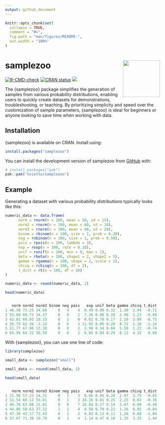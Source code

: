 ```yaml
---
output: github_document
---
```


<!-- README.md is generated from README.Rmd. Please edit that file -->

```r
knitr::opts_chunk$set(
  collapse = TRUE,
  comment = "#>",
  fig.path = "man/figures/README-",
  out.width = "100%"
)
```

# samplezoo <img src="man/figures/logo.png" align="right" width="120" />
<!-- badges: start -->
[![R-CMD-check](https://github.com/nvietto/samplezoo/actions/workflows/R-CMD-check.yaml/badge.svg)](https://github.com/nvietto/samplezoo/actions/workflows/R-CMD-check.yaml)
[![CRAN status](https://www.r-pkg.org/badges/version/samplezoo)](https://CRAN.R-project.org/package=samplezoo)
[![](https://cranlogs.r-pkg.org/badges/grand-total/samplezoo)](https://CRAN.R-project.org/package=samplezoo)
<!-- badges: end -->

The {samplezoo} package simplifies the generation of samples from various probability distributions, enabling users to quickly create datasets for demonstrations, troubleshooting, or teaching. By prioritizing simplicity and speed over the customization of sample parameters, {samplezoo} is ideal for beginners or anyone looking to save time when working with data.


## Installation


{samplezoo} is available on CRAN. Install using:

``` r
install.packages("samplezoo")
```

You can install the development version of samplezoo from [GitHub](https://github.com/) with:

``` r
# install.packages("pak")
pak::pak("nvietto/samplezoo")
```

## Example 

Generating a dataset with various probability distributions typically looks like this:
  
```r
numeric_data <- data.frame(
      norm = rnorm(n = 100, mean = 50, sd = 15),
      norm2 = rnorm(n = 100, mean = 60, sd = 10),
      norm3 = rnorm(n = 100, mean = 40, sd = 20),
      binom = rbinom(n = 100, size = 1, prob = 0.20),
      neg = rnbinom(n = 100, size = 1, prob = 0.50),
      pois = rpois(n = 100, lambda = 3),
      exp = rexp(n = 100, rate = 0.10),
      unif = runif(n = 100, min = 0, max = 1),
      beta = rbeta(n = 100, shape1 = 2, shape2 = 5),
      gamma = rgamma(n = 100, shape = 2, scale = 2),
      chisq = rchisq(n = 100, df = 2),
      t_dist = rt(n = 100, df = 10)
)

numeric_data <- round(numeric_data, 2)

head(numeric_data)
```

```r

   norm norm2 norm3 binom neg pois   exp unif beta gamma chisq t_dist
1 46.38 73.25 34.66     0   4    4  8.49 0.89 0.32  1.30  2.94  -0.71
2 55.60 60.73 34.37     0   0    2  7.26 0.08 0.20  2.98  1.23  -0.88
3 42.81 68.03 18.15     0   1    0  0.02 0.70 0.17  2.18  3.89  -0.75
4 26.75 62.36 -3.14     0   0    3 11.92 0.05 0.20  8.72  2.16  -1.24
5 51.77 67.96 13.18     0   0    2  3.90 0.34 0.04  5.58  1.22  -0.74
6 65.95 64.32 38.59     0   0    2  6.85 0.04 0.29  8.12  4.32   0.88

```


With {samplezoo}, you can use one line of code:

```r
library(samplezoo)

small_data <- samplezoo("small")

small_data <- round(small_data, 2)

head(small_data)

```

```r

   norm norm2 norm3 binom neg pois   exp unif beta gamma chisq t_dist
1 21.96 57.23 24.31     0   1    3  0.66 0.95 0.20  2.97  3.75  -0.05
2 51.54 60.12 55.61     0   1    3 24.26 0.01 0.25  2.25  8.63  -0.36
3 46.76 63.80 15.81     0   0    7 16.84 0.27 0.14  3.47  6.60  -0.49
4 44.86 58.63 37.32     1   1    4  8.58 0.70 0.22  1.26  0.92  -0.04
5 47.39 43.17 72.43     0   1    2  0.83 0.13 0.11  1.28  0.68  -1.04
6 57.07 71.30 19.79     0   1    4  1.14 0.47 0.18  1.35  3.35   1.44

```



